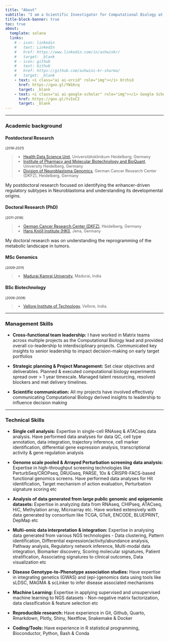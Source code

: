 ```yaml
---
title: "About"
subtitle: "I am a Scientific Investigator for Computational Biology at [GlaxoSmithKline](https://www.gsk.com/en-gb/)"
title-block-banner: true
toc: true
about:
  template: solana
  links:
    # - icon: linkedin
    #   text: LinkedIn
    #   href: https://www.linkedin.com/in/ashwinkr/
    #   target: _blank
    # - icon: github
    #   text: Github
    #   href: https://github.com/ashwini-kr-sharma/
    #   target: _blank
    - text: <i class="ai ai-orcid" role="img"></i> Orchid
      href: https://goo.gl/YW1Kcq
      target: _blank
    - text: <i class="ai ai-google-scholar" role="img"></i> Google Scholar
      href: https://goo.gl/tvIoC2
      target: _blank
---
```


<!-- {{< ai google-scholar >}} -->

---

### Academic background

#### Postdoctoral Research
::: {style="font-size: 75%;"}
(*2016-2021*)
:::

::: {style="font-size: 90%;"}
> - [Health Data Science Unit](https://www.hdsu.org/), Universitätsklinikum Heidelberg, Germany 
> - [Institute of Pharmacy and Molecular Biotechnology and BioQuant](https://www.bioquant.uni-heidelberg.de/groups/herrmann), University Heidelberg, Germany
> - [Division of Neuroblastoma Genomics](https://www.dkfz.de/en/neuroblastom-genomik/index.php), German Cancer Research Center (DKFZ), Heidelberg, Germany
:::

My postdoctoral research focused on identifying the enhancer-driven regulatory subtypes in Neuroblastoma and understanding its developmental origins.

#### Doctoral Research (PhD)
::: {style="font-size: 75%;"}
 (*2011-2016*)
:::

::: {style="font-size: 90%;"}
> - [German Cancer Research Center (DKFZ)](https://www.dkfz.de/en/index.html), Heidelberg, Germany
> - [Hans Knöll Institute (HKI)](http://www.leibniz-hki.de/en/home.html), Jena, Germany
:::

My doctoral research was on understanding the reprogramming of the metabolic landscape in tumors.

#### MSc Genomics
::: {style="font-size: 75%;"}
(*2009-2011*)
:::

::: {style="font-size: 90%;"}
> - [Madurai Kamraj University](http://www.genomicsmku.org/), Madurai, India
:::

#### BSc Biotechnology
::: {style="font-size: 75%;"}
(*2006-2009*)
:::

::: {style="font-size: 90%;"}
> - [Vellore Institute of Technology](http://www.vit.ac.in/), Vellore, India.
:::

---

### Management Skills

- **Cross-functional team leadership:** I have worked in Matrix teams across multiple projects as the Computational Biology lead and  provided overall co-leadership to interdisciplinary projects. Communicated key insights to senior leadership to impact decision-making on early target portfolios

- **Strategic planning & Project Management:** Set clear objectives and deliverables. Planned & executed computational biology experiments spread over > 1 year timescale. Managed talent resourcing, resolved blockers and met delivery timelines.

- **Scientific communication:** All my projects have involved effectively communicating Computational Biology derived insights to leadership to influence decision making

---

### Technical Skills

- **Single cell analysis:** Expertise in single-cell RNAseq & ATACseq data analysis. Have performed data analyses for data QC, cell type annotation, data integration, trajectory inference, cell marker identification, differential gene expression analysis, transcriptional activity & gene regulation analysis

- **Genome scale pooled & Arrayed Perturbation screening data analysis:** Expertise in high-throughput screening technologies like PerturbSeq/CROPseq, DRUGseq, PARSE, 10x & CRISPR-FACS-based functional genomics screens. Have performed data analyses for Hit identification, Target mechanism of action evaluation, Perturbation signature scoring etc

- **Analysis of data generated from large public genomic and epigenomic datasets:** Expertise in analyzing data from RNAseq, CHIPseq, ATACseq, HiC, Methylation array, Microarray etc. Have worked extensively with data generated by consortium like TCGA, GTeX, ENCODE, BLUEPRINT, DepMap etc

- **Multi-omic data interpretation & integration:** Expertise in analysing data generated from various NGS technologies - Data clustering, Pattern identification, Differential expression/activity/abundance analysis, Pathway analysis, Regulatory network inference, Multi-modal data integration, Biomarker discovery, Scoring molecular signatures, Patient stratification, Associating signatures to clinical outcomes, Data visualization etc

- **Disease Genotype-to-Phenotype association studies:** Have expertise in integrating genetics (GWAS) and (epi-)genomics data using tools like sLDSC, MAGMA & scLinker to infer disease associated mechanisms

- **Machine Learning:** Expertise in applying supervised and unsupervised machine learning to NGS datasets - Non-negative matrix factorization, data classification & feature selection etc

- **Reproducible research:** Have experience in Git, Github, Quarto, Rmarkdown, Plotly, Shiny, Nextflow, Snakemake & Docker

- **Coding/Tools:** Have experience in R statistical programming, Bioconductor, Python, Bash & Conda

